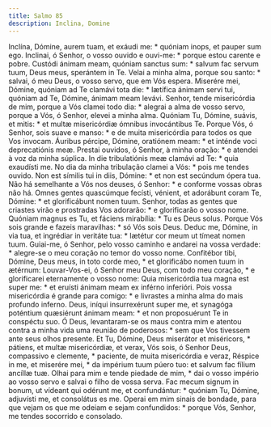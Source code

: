 ```yaml
---
title: Salmo 85
description: Inclina, Domine
---
```


<div class="side-by-side not-content">
  <span class="text-justify">
    Inclína, Dómine, aurem tuam, et exáudi me: * quóniam inops, et pauper sum
    ego.
  </span>
  <span class="text-justify">
    Inclinai, ó Senhor, o vosso ouvido e ouvi-me: * porque estou carente e
    pobre.
  </span>
  <span class="text-justify">
    Custódi ánimam meam, quóniam sanctus sum: * salvum fac servum tuum, Deus
    meus, sperántem in Te.
  </span>
  <span class="text-justify">
    Velai a minha alma, porque sou santo: * salvai, ó meu Deus, o vosso servo,
    que em Vós espera.
  </span>
  <span class="text-justify">
    Miserére mei, Dómine, quóniam ad Te clamávi tota die: * lætífica ánimam
    servi tui, quóniam ad Te, Dómine, ánimam meam levávi.
  </span>
  <span class="text-justify">
    Senhor, tende misericórdia de mim, porque a Vós clamei todo dia: * alegrai a
    alma de vosso servo, porque a Vós, ó Senhor, elevei a minha alma.
  </span>
  <span class="text-justify">
    Quóniam Tu, Dómine, suávis, et mitis: * et multæ misericórdiæ ómnibus
    invocántibus Te.
  </span>
  <span class="text-justify">
    Porque Vós, ó Senhor, sois suave e manso: * e de muita misericórdia para
    todos os que Vos invocam.
  </span>
  <span class="text-justify">
    Áuribus pércipe, Dómine, oratiónem meam: * et inténde voci deprecatiónis
    meæ.
  </span>
  <span class="text-justify">
    Prestai ouvidos, ó Senhor, à minha oração: * e atendei à voz da minha
    súplica.
  </span>
  <span class="text-justify">
    In die tribulatiónis meæ clamávi ad Te: * quia exaudísti me.
  </span>
  <span class="text-justify">
    No dia da minha tribulação clamei a Vós: * pois me tendes ouvido.
  </span>
  <span class="text-justify">
    Non est símilis tui in diis, Dómine: * et non est secúndum ópera tua.
  </span>
  <span class="text-justify">
    Não há semelhante a Vós nos deuses, ó Senhor: * e conforme vossas obras não
    há.
  </span>
  <span class="text-justify">
    Omnes gentes quascúmque fecísti, vénient, et adorábunt coram Te, Dómine: *
    et glorificábunt nomen tuum.
  </span>
  <span class="text-justify">
    Senhor, todas as gentes que criastes virão e prostradas Vos adorarão: * e
    glorificarão o vosso nome.
  </span>
  <span class="text-justify">
    Quóniam magnus es Tu, et fáciens mirabília: * Tu es Deus solus.
  </span>
  <span class="text-justify">
    Porque Vós sois grande e fazeis maravilhas: * só Vós sois Deus.
  </span>
  <span class="text-justify">
    Deduc me, Dómine, in via tua, et ingrédiar in veritáte tua: * lætétur cor
    meum ut tímeat nomen tuum.
  </span>
  <span class="text-justify">
    Guiai-me, ó Senhor, pelo vosso caminho e andarei na vossa verdade: *
    alegre-se o meu coração no temor do vosso nome.
  </span>
  <span class="text-justify">
    Confitébor tibi, Dómine, Deus meus, in toto corde meo, * et glorificábo
    nomen tuum in ætérnum:
  </span>
  <span class="text-justify">
    Louvar-Vos-ei, ó Senhor meu Deus, com todo meu coração, * e glorificarei
    eternamente o vosso nome:
  </span>
  <span class="text-justify">
    Quia misericórdia tua magna est super me: * et eruísti ánimam meam ex
    inférno inferióri.
  </span>
  <span class="text-justify">
    Pois vossa misericórdia é grande para comigo: * e livrastes a minha alma do
    mais profundo inferno.
  </span>
  <span class="text-justify">
    Deus, iníqui insurrexérunt super me, et synagóga poténtium quæsiérunt ánimam
    meam: * et non proposuérunt Te in conspéctu suo.
  </span>
  <span class="text-justify">
    Ó Deus, levantaram-se os maus contra mim e atentou contra a minha vida uma
    reunião de poderosos: * sem que Vos tivessem ante seus olhos presente.
  </span>
  <span class="text-justify">
    Et Tu, Dómine, Deus miserátor et miséricors, * pátiens, et multæ
    misericórdiæ, et verax,
  </span>
  <span class="text-justify">
    Vós sois, ó Senhor Deus, compassivo e clemente, * paciente, de muita
    misericórdia e veraz,
  </span>
  <span class="text-justify">
    Réspice in me, et miserére mei, * da impérium tuum púero tuo: et salvum fac
    fílium ancíllæ tuæ.
  </span>
  <span class="text-justify">
    Olhai para mim e tende piedade de mim, * dai o vosso império ao vosso servo
    e salvai o filho de vossa serva.
  </span>
  <span class="text-justify">
    Fac mecum signum in bonum, ut vídeant qui odérunt me, et confundántur: *
    quóniam Tu, Dómine, adjuvísti me, et consolátus es me.
  </span>
  <span class="text-justify">
    Operai em mim sinais de bondade, para que vejam os que me odeiam e sejam
    confundidos: * porque Vós, Senhor, me tendes socorrido e consolado.
  </span>
</div>
